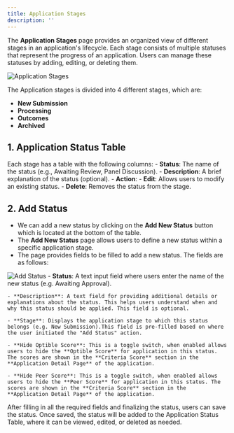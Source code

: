```yaml
---
title: Application Stages
description: ''
---
```


The **Application Stages** page provides an organized view of different stages in an application's lifecycle. Each stage consists of multiple statuses that represent the progress of an application. Users can manage these statuses by adding, editing, or deleting them.

![Application Stages](/images/guides/application-stages/stages.png)

The Application stages is divided into 4 different stages, which are:
- **New Submission**
- **Processing**
- **Outcomes**
- **Archived**

## 1. Application Status Table
Each stage has a table with the following columns:
    - **Status**: The name of the status (e.g., Awaiting Review, Panel Discussion).
    - **Description**: A brief explanation of the status (optional).
    - **Action**:
            - **Edit**: Allows users to modify an existing status.
            - **Delete**: Removes the status from the stage.

## 2. Add Status
- We can add a new status by clicking on the **Add New Status** button which is located at the bottom of the table.
- The **Add New Status** page allows users to define a new status within a specific application stage.
- The page provides fields to be filled to add a new status. The fields are as follows:

![Add Status](/images/guides/application-stages/add-new-status.png)
    - **Status**: A text input field where users enter the name of the new status (e.g. Awaiting Approval).

    - **Description**: A text field for providing additional details or explanations about the status. This helps users understand when and why this status should be applied. This field is optional.

    - **Stage**: Displays the application stage to which this status belongs (e.g. New Submission).This field is pre-filled based on where the user initiated the "Add Status" action.

    - **Hide Optible Score**: This is a toggle switch, when enabled allows users to hide the **Optible Score** for application in this status. The scores are shown in the **Criteria Score** section in the **Application Detail Page** of the application.

    - **Hide Peer Score**: This is a toggle switch, when enabled allows users to hide the **Peer Score** for application in this status. The scores are shown in the **Criteria Score** section in the **Application Detail Page** of the application.

After filling in all the required fields and finalizing the status, users can save the status. Once saved, the status will be added to the Application Status Table, where it can be viewed, edited, or deleted as needed.